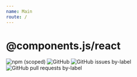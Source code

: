 ```yaml
---
name: Main
route: /
---
```


# @components.js/react

![npm (scoped)](https://img.shields.io/npm/v/@components.js/react.svg?label=release%20version) <span />
![GitHub](https://img.shields.io/github/license/olavoasantos/components.js.svg?label=license) <span />
![GitHub issues by-label](https://img.shields.io/github/issues/olavoasantos/components.js/@react.svg?label=issues) <span />
![GitHub pull requests by-label](https://img.shields.io/github/issues-pr/olavoasantos/components.js/@react.svg?label=issues) <span />

